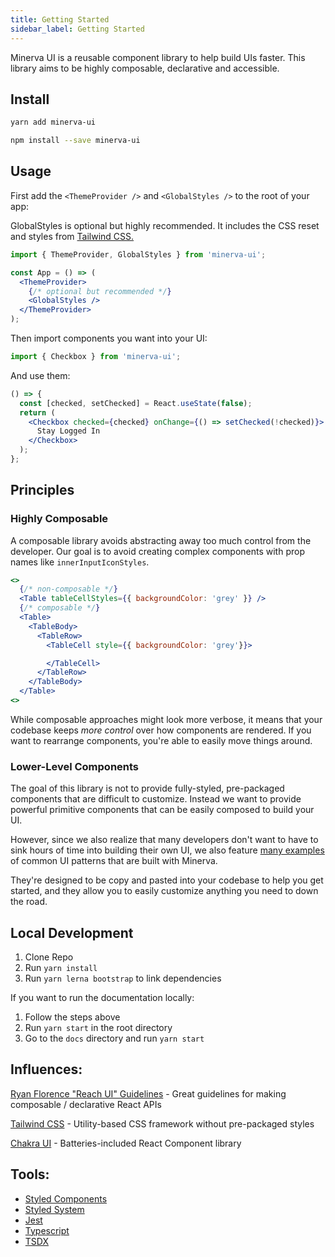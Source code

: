 ```yaml
---
title: Getting Started
sidebar_label: Getting Started
---
```


Minerva UI is a reusable component library to help build UIs faster. This library aims to be highly composable, declarative and accessible.

## Install

```bash
yarn add minerva-ui
```

```bash
npm install --save minerva-ui
```

## Usage

First add the `<ThemeProvider />` and `<GlobalStyles />` to the root of your app:

GlobalStyles is optional but highly recommended. It includes the CSS reset and styles from [Tailwind CSS.](https://tailwindcss.com/docs/preflight)

```jsx highlightOnly
import { ThemeProvider, GlobalStyles } from 'minerva-ui';

const App = () => (
  <ThemeProvider>
    {/* optional but recommended */}
    <GlobalStyles />
  </ThemeProvider>
);
```

Then import components you want into your UI:

```js
import { Checkbox } from 'minerva-ui';
```

And use them:

```jsx live
() => {
  const [checked, setChecked] = React.useState(false);
  return (
    <Checkbox checked={checked} onChange={() => setChecked(!checked)}>
      Stay Logged In
    </Checkbox>
  );
};
```

## Principles

### Highly Composable

A composable library avoids abstracting away too much control from the developer. Our goal is to avoid creating complex components with prop names like `innerInputIconStyles`.

```jsx highlightOnly
<>
  {/* non-composable */}
  <Table tableCellStyles={{ backgroundColor: 'grey' }} />
  {/* composable */}
  <Table>
    <TableBody>
      <TableRow>
        <TableCell style={{ backgroundColor: 'grey'}}>

        </TableCell>
      </TableRow>
    </TableBody>
  </Table>
<>
```

While composable approaches might look more verbose, it means that your codebase keeps _more control_ over how components are rendered. If you want to rearrange components, you're able to easily move things around.

### Lower-Level Components

The goal of this library is not to provide fully-styled, pre-packaged components that are difficult to customize. Instead we want to provide powerful primitive components that can be easily composed to build your UI.

However, since we also realize that many developers don't want to have to sink hours of time into building their own UI, we also feature [many examples](/examples/Cards) of common UI patterns that are built with Minerva.

They're designed to be copy and pasted into your codebase to help you get started, and they allow you to easily customize anything you need to down the road.

## Local Development

1. Clone Repo
2. Run `yarn install`
3. Run `yarn lerna bootstrap` to link dependencies

If you want to run the documentation locally:

1. Follow the steps above
2. Run `yarn start` in the root directory
3. Go to the `docs` directory and run `yarn start`

## Influences:

[Ryan Florence "Reach UI" Guidelines](https://gist.github.com/ryanflorence/e5c794e6093d16a69fa88d2112a292f7) - Great guidelines for making composable / declarative React APIs

[Tailwind CSS](https://tailwindcss.com/) - Utility-based CSS framework without pre-packaged styles

[Chakra UI](https://chakra-ui.com/) - Batteries-included React Component library

## Tools:

- [Styled Components](https://styled-components.com/)
- [Styled System](https://styled-system.com/)
- [Jest](https://jestjs.io/)
- [Typescript](https://www.typescriptlang.org/)
- [TSDX](https://github.com/jaredpalmer/tsdx)
